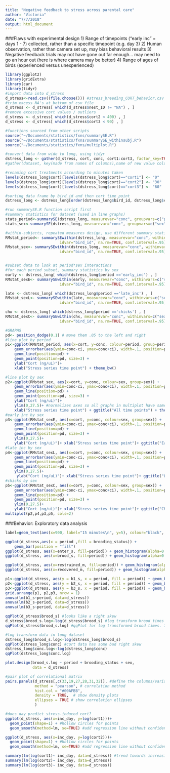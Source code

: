 ```yaml
---
title: "Negative feedback to stress across parental care"
author: "Victoria"
date: "7/7/2018"
output: html_document
---
```

###Flaws with experimental design
1) Range of timepoints ("early inc" = days 1 - 7) collected, rather than a specific timepoint (e.g. day 3)
2) Human observation, rather than camera set up, may bias behavioral results
3) Negative feedback trials may not have gone out far enough... may need to go an hour out (here is where camera may be better)
4) Range of ages of birds (experienced versus unexperienced)

```r
library(ggplot2)
library(gridExtra)
library(car)
library(tidyr)
#import data into d_stress 
d_stress<-read.csv((file.choose())) #stress_breeding_CORT_behavior.csv
#trim excess NA's at bottom of csv file
d_stress <- d_stress[ which(d_stress$nest_ID != "NA") , ]
#remove excessive cort values / outliers
d_stress <- d_stress[ which(d_stress$cort2 < 400) , ] 
d_stress <- d_stress[ which(d_stress$cort3 < 90) , ] 

#functions sourced from other scripts
source("~/Documents/statistics/fxns/summarySE.R")
source("~/Documents/statistics/fxns/summarySE_withinsubj.R")
source("~/Documents/statistics/fxns/multiplot.R")

```

```r
#convert data from wide to long, using tidyr
dstress_long <- gather(d_stress, cort, conc, cort1:cort3, factor_key=TRUE)
#gather(dataset, key(made from names of columns),name of new value column, names of source columns to convert, treat key column as a factor)

#renaming cort treatments according to minutes taken
levels(dstress_long$cort)[levels(dstress_long$cort)=="cort1"] <- "0"
levels(dstress_long$cort)[levels(dstress_long$cort)=="cort2"] <- "30"
levels(dstress_long$cort)[levels(dstress_long$cort)=="cort3"] <- "60"

#sorting data frame by bird_id and then cort time point
dstress_long <- dstress_long[order(dstress_long$bird_id, dstress_long$cort), ]
```

```r
#run summarySE.R function script first
#summary statistics for dataset (used in line graphs)
stats_period<-summarySE(dstress_long, measurevar="conc", groupvars=c("period","cort"))
stats_sex<-summarySE(dstress_long, measurevar="conc", groupvars=c("sex","cort"))

#within-subjects, repeated measures design, use different summary statistics function
RMstat_period<- summarySEwithin(dstress_long, measurevar="conc", withinvars=c("period","cort"),
                        idvar="bird_id", na.rm=TRUE, conf.interval=.95)
RMstat_sex<- summarySEwithin(dstress_long, measurevar="conc", withinvars=c("sex","cort"),
                        idvar="bird_id", na.rm=TRUE, conf.interval=.95)


#subset data to look at period*sex interactions
#for each period subset, summary statistics by sex
early <- dstress_long[ which(dstress_long$period =='early_inc') , ] 
RMstat_sexE<- summarySEwithin(early, measurevar="conc", withinvars=c("sex","cort"),
                        idvar="bird_id", na.rm=TRUE, conf.interval=.95)

late <- dstress_long[ which(dstress_long$period =='late_inc') , ] 
RMstat_sexL<- summarySEwithin(late, measurevar="conc", withinvars=c("sex","cort"),
                        idvar="bird_id", na.rm=TRUE, conf.interval=.95)

chx <- dstress_long[ which(dstress_long$period =='chicks') , ] 
RMstat_sexC<- summarySEwithin(chx, measurevar="conc", withinvars=c("sex","cort"),
                        idvar="bird_id", na.rm=TRUE, conf.interval=.95)

#GRAPHS
pd<- position_dodge(0.1) # move them .05 to the left and right
#line plot by period
p1<-ggplot(RMstat_period, aes(x=cort, y=conc, colour=period, group=period)) + 
    geom_errorbar(aes(ymin=conc-ci, ymax=conc+ci), width=.1, position=pd)  +
    geom_line(position=pd) +
    geom_point(position=pd, size=3) +
    ylab("Cort (ng/uL)")+
    xlab("Stress series time point") + theme_bw()

#line plot by sex
p2<-ggplot(RMstat_sex, aes(x=cort, y=conc, colour=sex, group=sex)) + 
    geom_errorbar(aes(ymin=conc-ci, ymax=conc+ci), width=.1, position=pd)  +
    geom_line(position=pd) +
    geom_point(position=pd, size=3) +
    ylab("Cort (ng/uL)")+
    ylim(0,27.5)+ #normalizes axes so all graphs in multiplot have same y
    xlab("Stress series time point") + ggtitle("All time points") + theme_bw()
#early inc by sex
p3<-ggplot(RMstat_sexE, aes(x=cort, y=conc, colour=sex, group=sex)) + 
    geom_errorbar(aes(ymin=conc-ci, ymax=conc+ci), width=.1, position=pd)  +
    geom_line(position=pd) +
    geom_point(position=pd, size=3) +
    ylim(0,27.5)+
    ylab("Cort (ng/uL)")+ xlab("Stress series time point")+ ggtitle("Early incubation stress series") + theme_bw()
#late inc by sex
p4<-ggplot(RMstat_sexL, aes(x=cort, y=conc, colour=sex, group=sex)) + 
    geom_errorbar(aes(ymin=conc-ci, ymax=conc+ci), width=.1, position=pd)  +
    geom_line(position=pd) +
    geom_point(position=pd, size=3) +
    ylim(0,27.5)+
     ylab("Cort (ng/uL)")+ xlab("Stress series time point")+ ggtitle("Late incubation stress series") + theme_bw()
#chicks by sex
p5<-ggplot(RMstat_sexC, aes(x=cort, y=conc, colour=sex, group=sex)) + 
    geom_errorbar(aes(ymin=conc-ci, ymax=conc+ci), width=.1, position=pd)  +
    geom_line(position=pd) +
    geom_point(position=pd, size=3) +
    ylim(0,27.5)+
    ylab("Cort (ng/uL)")+ xlab("Stress series time point")+ ggtitle("Chick rearing stress series") + theme_bw()
multiplot(p2,p4,p3,p5, cols=2) 

```
###Behavior: Exploratory data analysis
```r
label=geom_text(aes(x=900, label="15 minutes\n", y=5), colour="black", angle=90, text=element_text(size=11)) #creates a label for 15 min mark

ggplot(d_stress,aes(x = period ,fill = brooding_status)) + 
    geom_bar(position = "fill")
ggplot(d_stress, aes(x=enter_s, fill=period)) + geom_histogram(alpha=0.5, binwidth = 100) + geom_vline(xintercept=900) + label
ggplot(d_stress, aes(x=brood_s, fill=period)) + geom_histogram(alpha=0.5, binwidth = 100) + geom_vline(xintercept=900) + label

ggplot(d_stress, aes(x=restrained_m, fill=period)) + geom_histogram(alpha=0.5, binwidth = 2) 
ggplot(d_stress, aes(x=recovered_m, fill=period)) + geom_histogram(alpha=0.5, binwidth = 2) 

p1<-ggplot(d_stress, aes(y = b1_s, x = period, fill = period)) + geom_boxplot() 
p2<-ggplot(d_stress, aes(y = b2_s, x = period, fill = period)) + geom_boxplot() 
p3<-ggplot(d_stress, aes(y = b3_s, x = period, fill = period)) + geom_boxplot() 
grid.arrange(p1, p2,p3, nrow = 1)
anova(lm(b1_s~period, data=d_stress))
anova(lm(b2_s~period, data=d_stress))
anova(lm(b3_s~period, data=d_stress))

qqPlot(d_stress$brood_s) #looks like a right skew
d_stress$brood_s.log<-log(d_stress$brood_s) #log transform brood times
qqPlot(d_stress$brood_s.log) #qqPlot for log transformed brood times. Improved normality!

#log transform data in long dataset
dstress_long$brood_s.log<-log(dstress_long$brood_s) 
qqPlot(dstress_long$conc) #cort data has some bad right skew
dstress_long$conc.log<-log(dstress_long$conc)
qqPlot(dstress_long$conc.log)

plot.design(brood_s.log ~ period + brooding_status + sex,
            data = d_stress)

#pair plot of correlational matrix
pairs.panels(d_stress[,c(33,19,27,28,31,32)], #define the columns/variables you want to correlate using their #s
             method = "pearson", # correlation method
             hist.col = "#00AFBB",
             density = TRUE,  # show density plots
             ellipses = TRUE # show correlation ellipses
             )

```
```r
#does day predict stress-induced cort?
ggplot(d_stress, aes(x=inc_day, y=log(cort1)))+
  geom_point(shape=1) + #hollow circles for points
  geom_smooth(method=lm, se=TRUE) #add regression line without confidence interval shading

ggplot(d_stress, aes(x=inc_day, y=log(cort2)))+
  geom_point(shape=1) + #hollow circles for points
  geom_smooth(method=lm, se=TRUE) #add regression line without confidence interval shading

summary(lm(log(cort1)~ inc_day, data=d_stress)) #trend towards increasing baseline cort with increasing 
summary(lm(log(cort2)~ inc_day, data=d_stress))
summary(lm(log(cort3)~ inc_day, data=d_stress))

```
